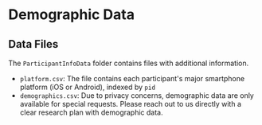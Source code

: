 # Demographic Data

## Data Files

The `ParticipantInfoData` folder contains files with additional information.
- `platform.csv`: The file contains each participant's major smartphone platform (iOS or Android), indexed by `pid`
- `demographics.csv`: Due to privacy concerns, demographic data are only available for special requests. Please reach out to us directly with a clear research plan with demographic data.